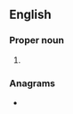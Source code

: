 ==English==

===Proper noun===
{{en-proper noun}}

# {{lb|en|US}} {{initialism of|[[United States]] [[secret service]]|lang=en}}

===Anagrams===
* {{anagrams|en|a=sssu|suss}}